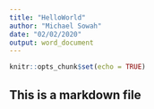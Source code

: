 ```yaml
---
title: "HelloWorld"
author: "Michael Sowah"
date: "02/02/2020"
output: word_document
---
```


```r
knitr::opts_chunk$set(echo = TRUE)
```

## This is a markdown file



